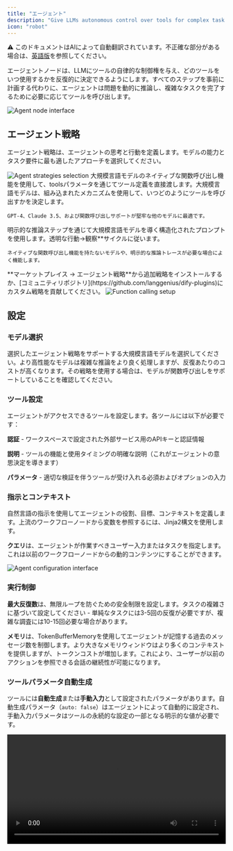 ```yaml
---
title: "エージェント"
description: "Give LLMs autonomous control over tools for complex task execution"
icon: "robot"
---
```


<Note> ⚠️ このドキュメントはAIによって自動翻訳されています。不正確な部分がある場合は、[英語版](/en/documentation/pages/nodes/agent)を参照してください。</Note>


エージェントノードは、LLMにツールの自律的な制御権を与え、どのツールをいつ使用するかを反復的に決定できるようにします。すべてのステップを事前に計画する代わりに、エージェントは問題を動的に推論し、複雑なタスクを完了するために必要に応じてツールを呼び出します。

<Frame caption="エージェントノード設定インターフェース">
  <img src="https://assets-docs.dify.ai/dify-enterprise-mintlify/en/guides/workflow/node/1f4d803ff68394d507abd3bcc13ba0f3.png" alt="Agent node interface" />
</Frame>

## エージェント戦略

エージェント戦略は、エージェントの思考と行動を定義します。モデルの能力とタスク要件に最も適したアプローチを選択してください。

<Frame caption="利用可能なエージェント戦略オプション">
  <img src="https://assets-docs.dify.ai/dify-enterprise-mintlify/en/guides/workflow/node/f14082c44462ac03955e41d66ffd4cca.png" alt="Agent strategies selection" />
</Frame>

<Tabs>
  <Tab title="Function Calling">
    大規模言語モデルのネイティブな関数呼び出し機能を使用して、toolsパラメータを通じてツール定義を直接渡します。大規模言語モデルは、組み込まれたメカニズムを使用して、いつどのようにツールを呼び出すかを決定します。
    
    GPT-4、Claude 3.5、および関数呼び出しサポートが堅牢な他のモデルに最適です。
  </Tab>
  
  <Tab title="ReAct (Reason + Act)">
    明示的な推論ステップを通じて大規模言語モデルを導く構造化されたプロンプトを使用します。透明な行動→観察**サイクルに従います。
    
    ネイティブな関数呼び出し機能を持たないモデルや、明示的な推論トレースが必要な場合によく機能します。
  </Tab>
</Tabs>

<Info>
  **マーケットプレイス → エージェント戦略**から追加戦略をインストールするか、[コミュニティリポジトリ](https://github.com/langgenius/dify-plugins)にカスタム戦略を貢献してください。
</Info>

<Frame caption="関数呼び出し戦略設定">
  <img src="https://assets-docs.dify.ai/dify-enterprise-mintlify/en/guides/workflow/node/10505cd7c6f0b3ba10161abb88d9e36b.png" alt="Function calling setup" />
</Frame>

## 設定

### モデル選択

選択したエージェント戦略をサポートする大規模言語モデルを選択してください。より高性能なモデルは複雑な推論をより良く処理しますが、反復あたりのコストが高くなります。その戦略を使用する場合は、モデルが関数呼び出しをサポートしていることを確認してください。

### ツール設定

エージェントがアクセスできるツールを設定します。各ツールには以下が必要です：

**認証** - ワークスペースで設定された外部サービス用のAPIキーと認証情報

**説明** - ツールの機能と使用タイミングの明確な説明（これがエージェントの意思決定を導きます）

**パラメータ** - 適切な検証を伴うツールが受け入れる必須およびオプションの入力

### 指示とコンテキスト

自然言語の指示を使用してエージェントの役割、目標、コンテキストを定義します。上流のワークフローノードから変数を参照するには、Jinja2構文を使用します。

**クエリ**は、エージェントが作業すべきユーザー入力またはタスクを指定します。これは以前のワークフローノードからの動的コンテンツにすることができます。

<Frame caption="設定パラメータ">
  <img src="https://assets-docs.dify.ai/dify-enterprise-mintlify/en/guides/workflow/node/54c8e4f0eaa7379bd8c1b5ac6305b326.png" alt="Agent configuration interface" />
</Frame>

### 実行制御

**最大反復数**は、無限ループを防ぐための安全制限を設定します。タスクの複雑さに基づいて設定してください - 単純なタスクには3-5回の反復が必要ですが、複雑な調査には10-15回必要な場合があります。

**メモリ**は、TokenBufferMemoryを使用してエージェントが記憶する過去のメッセージ数を制御します。より大きなメモリウィンドウはより多くのコンテキストを提供しますが、トークンコストが増加します。これにより、ユーザーが以前のアクションを参照できる会話の継続性が可能になります。

### ツールパラメータ自動生成

ツールには**自動生成**または**手動入力**として設定されたパラメータがあります。自動生成パラメータ（`auto: false`）はエージェントによって自動的に設定され、手動入力パラメータはツールの永続的な設定の一部となる明示的な値が必要です。

<video controls src="https://assets-docs.dify.ai/2025/04/1801b96763eb8f22f1e2158645897885.mp4" width="100%" />

## 出力変数

エージェントノードは以下を含む包括的な出力を提供します：

**最終回答** - クエリに対するエージェントの最終的な応答

**ツール出力** - 実行中の各ツール呼び出しからの結果

**推論トレース** - JSON出力で利用可能なステップバイステップの決定プロセス（特に推論と行動戦略で詳細）

**反復回数** - 使用された推論サイクルの数

**成功ステータス** - エージェントがタスクを正常に完了したかどうか

**エージェントログ** - ツール呼び出しのデバッグと監視のためのメタデータを含む構造化されたログイベント

## 使用例

**調査と分析** - エージェントは複数のソースを自律的に検索し、情報を統合し、包括的。

**トラブルシューティング** - エージェントが情報を収集し、仮説をテストし、発見に基づいてアプローチを適応させる必要がある診断タスク。

**マルチステップデータ処理** - 次のアクションが中間結果に依存する複雑なワークフロー。

**動的API統合** - API呼び出しの順序が事前に決定できない応答と条件に依存するシナリオ。

## ベストプラクティス

**明確なツール説明**は、エージェントが各ツールをいつどのように効果的に使用するかを理解するのに役立ちます。

**適切な反復制限**は、複雑なタスクに対して十分な柔軟性を確保しながら、暴走コストを防ぎます。

**詳細な指示**は、エージェントの役割、目標、制約や好みについてのコンテキストを提供します。

**メモリ管理**は、使用例の要件に基づいて、コンテキスト保持とトークン効率のバランスを取ります。